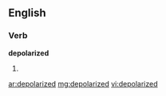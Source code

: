 ==English==

===Verb===
'''depolarized'''

# {{past of|[[depolarize]]}}

[[ar:depolarized]]
[[mg:depolarized]]
[[vi:depolarized]]